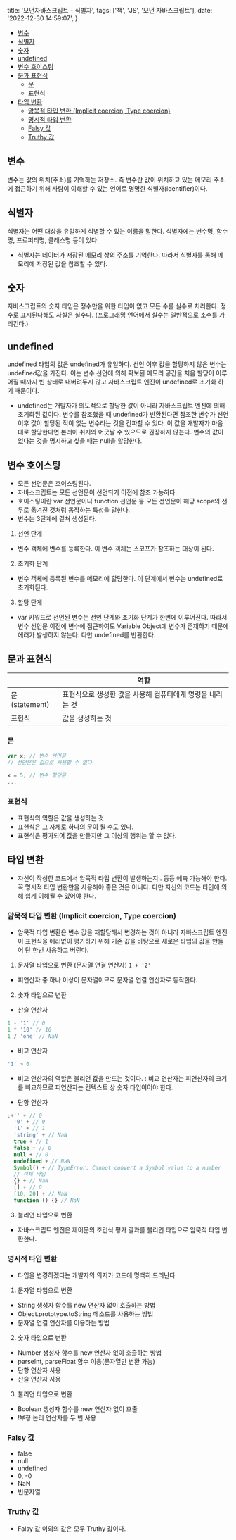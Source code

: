   title: '모던자바스크립트 - 식별자',
  tags: ['책', 'JS', '모던 자바스크립트'],
  date: '2022-12-30 14:59:07',
}

- [변수](#변수)
- [식별자](#식별자)
- [숫자](#숫자)
- [undefined](#undefined)
- [변수 호이스팅](#변수-호이스팅)
- [문과 표현식](#문과-표현식)
  - [문](#문)
  - [표현식](#표현식)
- [타입 변환](#타입-변환)
  - [암묵적 타입 변환 (Implicit coercion, Type coercion)](#암묵적-타입-변환-implicit-coercion-type-coercion)
  - [명시적 타입 변환](#명시적-타입-변환)
  - [Falsy 값](#falsy-값)
  - [Truthy 값](#truthy-값)

## 변수

변수는 값의 위치(주소)를 기억하는 저장소. 즉 변수란 값이 위치하고 있는 메모리 주소에 접근하기 위해 사람이 이해할 수 있는 언어로 명명한 식별자(identifier)이다.

## 식별자

식별자는 어떤 대상을 유일하게 식별할 수 있는 이름을 말한다. 식별자에는 변수명, 함수명, 프로퍼티명, 클래스명 등이 있다.

- 식별자는 데이터가 저장된 메모리 상의 주소를 기억한다. 따라서 식별자를 통해 메모리에 저장된 값을 참조할 수 있다.

## 숫자

자바스크립트의 숫자 타입은 정수만을 위한 타입이 없고 모든 수를 실수로 처리한다. 정수로 표시된다해도 사실은 실수다. (프로그래밍 언어에서 실수는 일반적으로 소수를 가리킨다.)

## undefined

undefined 타입의 값은 undefined가 유일하다. 선언 이후 값을 할당하지 않은 변수는 undefined값을 가진다. 이는 변수 선언에 의해 확보된 메모리 공간을 처음 할당이 이루어질 때까지 빈 상태로 내버려두지 않고 자바스크립트 엔진이 undefined로 초기화 하기 때문이다.

- undefined는 개발자가 의도적으로 할당한 값이 아니라 자바스크립트 엔진에 의해 초기화된 값이다. 변수를 참조했을 때 undefined가 반환된다면 참조한 변수가 선언 이후 값이 할당된 적이 없는 변수라는 것을 간파할 수 있다. 이 값을 개발자가 마음대로 할당한다면 본래이 취지와 어긋날 수 있으므로 권장하지 않는다. 변수의 값이 없다는 것을 명시하고 싶을 때는 null을 할당한다.

## 변수 호이스팅

- 모든 선언문은 호이스팅된다.
- 자바스크립트는 모든 선언문이 선언되기 이전에 참조 가능하다.
- 호이스팅이란 var 선언문이나 function 선언문 등 모든 선언문이 해당 scope의 선두로 옮겨진 것처럼 동작하는 특성을 말한다.
- 변수는 3단계에 걸쳐 생성된다.

1. 선언 단계

- 변수 객체에 변수를 등록한다. 이 변수 객체는 스코프가 참조하는 대상이 된다.

2. 초기화 단계

- 변수 객체에 등록된 변수를 메모리에 할당한다. 이 단계에서 변수는 undefined로 초기화된다.

3. 할당 단계

- var 키워드로 선언된 변수는 선언 단계와 초기화 단계가 한번에 이루어진다. 따라서 변수 선언문 이전에 변수에 접근하여도 Variable Object에 변수가 존재하기 때문에 에러가 발생하지 않는다. 다만 undefined를 반환한다.

## 문과 표현식

|               | 역할                                                      |
| ------------- | --------------------------------------------------------- |
| 문(statement) | 표현식으로 생성한 값을 사용해 컴퓨터에게 명령을 내리는 것 |
| 표현식        | 값을 생성하는 것                                          |

### 문

```js
var x; // 변수 선언문
// 선언문은 값으로 사용할 수 없다.

x = 5; // 변수 할당문
...

```

### 표현식

- 표현식의 역할은 값을 생성하는 것
- 표현식은 그 자체로 하나의 문이 될 수도 있다.
- 표현식은 평가되어 값을 만들지만 그 이상의 행위는 할 수 없다.

## 타입 변환

- 자신이 작성한 코드에서 암묵적 타입 변환이 발생하는지.. 등등 예측 가능해야 한다. 꼭 명시적 타입 변환만을 사용해야 좋은 것은 아니다. 다만 자신의 코드는 타인에 의해 쉽게 이해될 수 있어야 한다.

### 암묵적 타입 변환 (Implicit coercion, Type coercion)

- 암묵적 타입 변환은 변수 값을 재할당해서 변경하는 것이 아니라 자바스크립트 엔진이 표현식을 에러없이 평가하기 위해 기존 값을 바탕으로 새로운 타입의 값을 만들어 단 한번 사용하고 버린다.

1. 문자열 타입으로 변환 (문자열 연결 연산자)
   `1 + '2'`

- 피연산자 중 하나 이상이 문자열이므로 문자열 연결 연산자로 동작한다.

2. 숫자 타입으로 변환

- 산술 연산자

```js
1 - '1' // 0
1 * '10' // 10
1 / 'one' // NaN
```

- 비교 연산자

```js
'1' > 0
```

- 비교 연산자의 역할은 불리언 값을 만드는 것이다. : 비교 연산자는 피연산자의 크기를 비교하므로 피연산자는 컨텍스트 상 숫자 타입이어야 한다.

- 단항 연산자

```js
;+'' + // 0
  '0' + // 0
  '1' + // 1
  'string' + // NaN
  true + // 1
  false + // 0
  null + // 0
  undefined + // NaN
  Symbol() + // TypeError: Cannot convert a Symbol value to a number
  // 객체 타입
  {} + // NaN
  [] + // 0
  [10, 20] + // NaN
  function () {} // NaN
```

3. 불리언 타입으로 변환

- 자바스크립트 엔진은 제어문의 조건식 평가 결과를 불리언 타입으로 암묵적 타입 변환한다.

### 명시적 타입 변환

- 타입을 변경하겠다는 개발자의 의지가 코드에 명백히 드러난다.

1. 문자열 타입으로 변환

- String 생성자 함수를 new 연산자 없이 호출하는 방법
- Object.prototype.toString 메소드를 사용하는 방법
- 문자열 연결 연산자를 이용하는 방법

2. 숫자 타입으로 변환

- Number 생성자 함수를 new 연산자 없이 호출하는 방법
- parseInt, parseFloat 함수 이용(문자열만 변환 가능)
- 단항 연산자 사용
- 산술 연산자 사용

3. 불리언 타입으로 변환

- Boolean 생성자 함수를 new 연산자 없이 호출
- !부정 논리 연산자를 두 번 사용

### Falsy 값

- false
- null
- undefined
- 0, -0
- NaN
- 빈문자열

### Truthy 값

- Falsy 값 이외의 값은 모두 Truthy 값이다.
